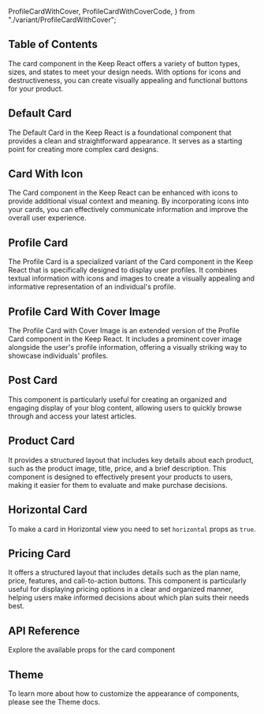   ProfileCardWithCover,
  ProfileCardWithCoverCode,
} from "./variant/ProfileCardWithCover";


## Table of Contents

The card component in the Keep React offers a variety of button types, sizes, and states to meet your design needs. With options for icons and destructiveness, you can create visually appealing and functional buttons for your product.

## Default Card

The Default Card in the Keep React is a foundational component that provides a clean and straightforward appearance. It serves as a starting point for creating more complex card designs.

<CodePreview github="Card" code={DefaultCardCode}>
  <DefaultCard />
</CodePreview>

## Card With Icon

The Card component in the Keep React can be enhanced with icons to provide additional visual context and meaning. By incorporating icons into your cards, you can effectively communicate information and improve the overall user experience.

<CodePreview github="Card" code={CardWithIconCode}>
  <CardWithIcon />
</CodePreview>

## Profile Card

The Profile Card is a specialized variant of the Card component in the Keep React that is specifically designed to display user profiles. It combines textual information with icons and images to create a visually appealing and informative representation of an individual's profile.

<CodePreview github="Card" code={ProfileCardCode}>
  <ProfileCard />
</CodePreview>

## Profile Card With Cover Image

The Profile Card with Cover Image is an extended version of the Profile Card component in the Keep React. It includes a prominent cover image alongside the user's profile information, offering a visually striking way to showcase individuals' profiles.

<CodePreview github="Card" code={ProfileCardWithCoverCode}>
  <ProfileCardWithCover />
</CodePreview>

## Post Card

This component is particularly useful for creating an organized and engaging display of your blog content, allowing users to quickly browse through and access your latest articles.

<CodePreview github="Card" code={PostCardCode}>
  <PostCard />
</CodePreview>

## Product Card

It provides a structured layout that includes key details about each product, such as the product image, title, price, and a brief description. This component is designed to effectively present your products to users, making it easier for them to evaluate and make purchase decisions.

<CodePreview github="Card" code={ProductCardCode}>
  <ProductCard />
</CodePreview>

## Horizontal Card

To make a card in Horizontal view you need to set `horizontal` props as `true`.

<CodePreview github="Card" code={HorizontalCardCode}>
  <HorizontalCard />
</CodePreview>

## Pricing Card

It offers a structured layout that includes details such as the plan name, price, features, and call-to-action buttons. This component is particularly useful for displaying pricing options in a clear and organized manner, helping users make informed decisions about which plan suits their needs best.

<CodePreview github="Card" code={PricingCardCode}>
  <PricingCard />
</CodePreview>

## API Reference

Explore the available props for the card component

<ComponentApi data={cardAPIData} />

## Theme

To learn more about how to customize the appearance of components, please see the Theme docs.

<CssThemePreview code={useTheme().theme.card} />
